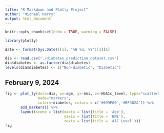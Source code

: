 ```yaml
---
title: "R Markdown and Plotly Project"
author: "Michael Harry"
output: html_document
---
```


```r
knitr::opts_chunk$set(echo = TRUE, warning = FALSE)

library(plotly)
```

```r
date <- format(Sys.Date()[1], "%B %d, %Y")[1][1]

dia <- read.csv("./diabetes_prediction_dataset.csv")
dia$diabetes <- as.factor(dia$diabetes)
levels(dia$diabetes) <- c("Non-diabetic", "Diabetic")
```
## February 9, 2024

```r
fig <- plot_ly(data=dia, x=~age, y=~bmi, z=~HbA1c_level, type="scatter3d",
               mode="markers",
               color=~diabetes, colors = c('#099F00','#BF382A')) %>%
       add_markers() %>%
       layout(scene = list(xaxis = list(title = 'Age'),
                           yaxis = list(title = 'BMI'),
                           zaxis = list(title = 'A1C Level')))
fig
```